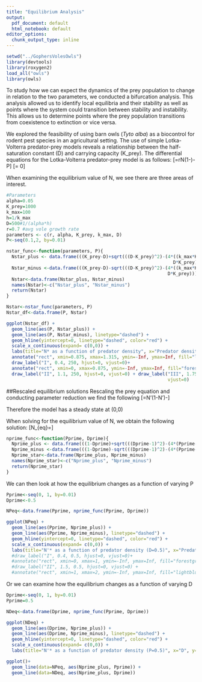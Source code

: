 ```yaml
---
title: "Equilibrium Analysis"
output:
  pdf_document: default
  html_notebook: default
editor_options:
  chunk_output_type: inline
---
```


```r
setwd("../GophersVolesOwls")
library(devtools)
library(roxygen2)
load_all("owls")
library(owls)
```

To study how we can expect the dynamics of the prey population to change in relation to the two parameters, we conducted a bifurcation analysis. This analysis allowed us to identify local equilibria and their stability as well as points where the system could transition between stability and instability. This allows us to determine points where the prey population transitions from coexistence to extinction or vice versa.

We explored the feasibility of using barn owls (_Tyto alba_) as a biocontrol for rodent pest species in an agricultural setting. The use of simple Lotka-Volterra predator-prey models reveals a relationship between the half-saturation constant (D) and carrying capacity (K_prey). The differential equations for the Lotka-Volterra predator-prey model is as follows:
\[\frac{dN}{dt}=rN(1-\frac{N}{K_{prey}})-\frac{k_{max}N}{N+D}P\]
\[\frac{dP}{dt}= 0\]

When examining the equilibrium value of N, we see there are three areas of interest.
```r
#Parameters
alpha=0.05
K_prey=1000
k_max=100
h=1/k_max
D=500#1/(alpha*h)
r=0.7 #avg vole growth rate
parameters <- c(r, alpha, K_prey, k_max, D)
P<-seq(0.1,2, by=0.01)

nstar_func<-function(parameters, P){
  Nstar_plus <- data.frame(((K_prey-D)+sqrt(((D-K_prey)^2)-(4*((k_max*K_prey*P)/r) - 
                                                              D*K_prey)))/2)
  Nstar_minus <-data.frame(((K_prey-D)-sqrt(((D-K_prey)^2)-(4*((k_max*K_prey*P)/r) - 
                                                            D*K_prey)))/2)
  Nstar<-data.frame(Nstar_plus, Nstar_minus)
  names(Nstar)<-c("Nstar_plus", "Nstar_minus")
  return(Nstar)
}

Nstar<-nstar_func(parameters, P)
Nstar_df<-data.frame(P, Nstar)

ggplot(Nstar_df) + 
  geom_line(aes(P, Nstar_plus)) + 
  geom_line(aes(P, Nstar_minus), linetype="dashed") +
  geom_hline(yintercept=0, linetype="dashed", color="red") +
  scale_x_continuous(expand= c(0,0)) + 
  labs(title="N* as a function of predator density", x="Predator density", y="N*") +
  annotate("rect", xmin=0.875, xmax=1.315, ymin=-Inf, ymax=Inf, fill="lightblue",alpha=0.2) +
  draw_label("I", 0.4, 250, hjust=0, vjust=0)+
  annotate("rect", xmin=0, xmax=0.875, ymin=-Inf, ymax=Inf, fill="forestgreen", alpha=0.2) +
  draw_label("II", 1.1, 250, hjust=0, vjust=0) + draw_label("III", 1.75, 250, hjust=0, 
                                                            vjust=0)
```


##Rescaled equilibrium solutions
Rescaling the prey equation and conducting parameter reduction we find the following
\[\frac{dN'}{dt'}=N'(1-N')-\frac{P'N'}{N'+D'}\]

Therefore the model has a steady state at (0,0)

When solving for the equilibrium value of N, we obtain the following solution:
\[N_{eq}=\frac{(1-D') \pm \sqrt{(D'-1)^2 + 4(P'-D')}}{2}\]

```r
nprime_func<-function(Pprime, Dprime){
  Nprime_plus <- data.frame(((1-Dprime)+sqrt(((Dprime-1)^2)-(4*(Pprime-Dprime))))/2)
  Nprime_minus <-data.frame(((1-Dprime)-sqrt(((Dprime-1)^2)-(4*(Pprime-Dprime))))/2)
  Nprime_star<-data.frame(Nprime_plus, Nprime_minus)
  names(Nprime_star)<-c("Nprime_plus", "Nprime_minus")
  return(Nprime_star)
}
```

We can then look at how the equilibrium changes as a function of varying P
```r
Pprime<-seq(0, 1, by=0.01)
Dprime<-0.5

NPeq<-data.frame(Pprime, nprime_func(Pprime, Dprime))

ggplot(NPeq) + 
  geom_line(aes(Pprime, Nprime_plus)) + 
  geom_line(aes(Pprime, Nprime_minus), linetype="dashed") +
  geom_hline(yintercept=0, linetype="dashed", color="red") +
  scale_x_continuous(expand= c(0,0)) + 
  labs(title="N'* as a function of predator density (D=0.5)", x="Predator density", y="N'*") #+
  #draw_label("I", 0.4, 0.5, hjust=0, vjust=0)+
  #annotate("rect", xmin=0, xmax=1, ymin=-Inf, ymax=Inf, fill="forestgreen", alpha=0.2) +
  #draw_label("II", 1.5, 0.5, hjust=0, vjust=0) +
  #annotate("rect", xmin=1, xmax=2, ymin=-Inf, ymax=Inf, fill="lightblue",alpha=0.2) 
```


Or we can examine how the equilibrium changes as a function of varying D
```r
Dprime<-seq(0, 1, by=0.01)
Pprime=0.5

NDeq<-data.frame(Dprime, nprime_func(Pprime, Dprime))

ggplot(NDeq) + 
  geom_line(aes(Dprime, Nprime_plus)) + 
  geom_line(aes(Dprime, Nprime_minus), linetype="dashed") +
  geom_hline(yintercept=0, linetype="dashed", color="red") +
  scale_x_continuous(expand= c(0,0)) + 
  labs(title="N'* as a function of predator density (P=0.5)", x="D", y="N'*")
```

```r
ggplot()+
  geom_line(data=NPeq, aes(Nprime_plus, Pprime)) +
  geom_line(data=NDeq, aes(Nprime_plus, Dprime))
```

